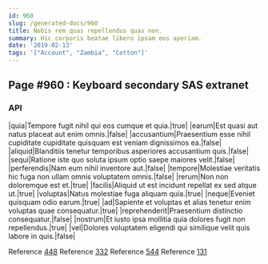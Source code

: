 ```yaml
---
id: 960
slug: /generated-docs/960
title: Nobis rem quas repellendus quas non.
summary: Hic corporis beatae libero ipsam eos aperiam.
date: '2019-02-13'
tags: '["Account", "Zambia", "Cotton"]'
---
```


## Page #960 : Keyboard secondary SAS extranet
### API

|quia|Tempore fugit nihil qui eos cumque et quia.|true|
|earum|Est quasi aut natus placeat aut enim omnis.|false|
|accusantium|Praesentium esse nihil cupiditate cupiditate quisquam est veniam dignissimos ea.|false|
|aliquid|Blanditiis tenetur temporibus asperiores accusantium quis.|false|
|sequi|Ratione iste quo soluta ipsum optio saepe maiores velit.|false|
|perferendis|Nam eum nihil inventore aut.|false|
|tempore|Molestiae veritatis hic fuga non ullam omnis voluptatem omnis.|false|
|rerum|Non non doloremque est et.|true|
|facilis|Aliquid ut est incidunt repellat ex sed atque ut.|true|
|voluptas|Natus molestiae fuga aliquam quia.|true|
|neque|Eveniet quisquam odio earum.|true|
|ad|Sapiente et voluptas et alias tenetur enim voluptas quae consequatur.|true|
|reprehenderit|Praesentium distinctio consequatur.|false|
|nostrum|Et iusto ipsa mollitia quia dolores fugit non repellendus.|true|
|vel|Dolores voluptatem eligendi qui similique velit quis labore in quis.|false|

Reference [448](/generated-docs/448)
Reference [332](/generated-docs/332)
Reference [544](/generated-docs/544)
Reference [131](/generated-docs/131)



